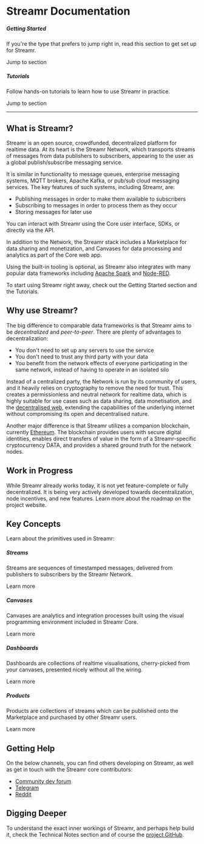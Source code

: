 




# Streamr Documentation

<div className={styles.streamrBanner}>
    <Logo color="#FF5C00" opacity="1" className={styles.logo} />
</div>

<div className={styles.panels}>
    <Panel>
        <h5>Getting Started</h5>
        <p>If you're the type that prefers to jump right in, read this section to get set up for Streamr.</p>
        <Link className={styles.link} to={formatPath(links.newdocs.gettingStarted)}>
            Jump to section
            <SvgIcon name="back" className={styles.forwardArrow} />
        </Link>
    </Panel>
    <Panel >
        <h5>Tutorials</h5>
        <p>Follow hands-on tutorials to learn how to use Streamr in practice.</p>
        <Link className={styles.link} to={formatPath(links.newdocs.tutorials)}>
            Jump to section
            <SvgIcon name="back" className={styles.forwardArrow} />
        </Link>
    </Panel>
</div>

<hr />

## What is Streamr?

Streamr is an open source, crowdfunded, decentralized platform for realtime data. At its heart is the <Link to={links.site.network}>Streamr Network</Link>, which transports <Link to={links.newdocs.streams}>streams</Link> of messages from data publishers to subscribers, appearing to the user as a global publish/subscribe messaging service.

It is similar in functionality to message queues, enterprise messaging systems, MQTT brokers, Apache Kafka, or pub/sub cloud messaging services. The key features of such systems, including Streamr, are:

- Publishing messages in order to make them available to subscribers
- Subscribing to messages in order to process them as they occur
- Storing messages for later use

You can interact with Streamr using the <Link to={links.newdocs.core}>Core</Link> user interface, <Link to={links.newdocs.SDKs}>SDKs</Link>, or directly via the <Link to={links.newdocs.api}>API</Link>.

In addition to the Network, the Streamr stack includes a <Link to={links.newdocs.marketplace}>Marketplace</Link> for data sharing and monetization, and <Link to={links.newdocs.canvases}>Canvases</Link> for data processing and analytics as part of the Core web app.

Using the built-in tooling is optional, as Streamr also integrates with many popular data frameworks including <a target="_blank" href={links.blogPosts.spark}>Apache Spark</a> and <a target="_blank" href={links.blogPosts.nodered}>Node-RED</a>.

To start using Streamr right away, check out the <Link to={links.newdocs.gettingStarted}>Getting Started</Link> section and the <Link to={links.newdocs.tutorials}>Tutorials.</Link>

## Why use Streamr?

The big difference to comparable data frameworks is that Streamr aims to be *decentralized* and *peer-to-peer*. There are plenty of advantages to decentralization:

- You don't need to set up any servers to use the service
- You don't need to trust any third party with your data
- You benefit from the network effects of everyone participating in the same network, instead of having to operate in an isolated silo

Instead of a centralized party, the Network is run by its community of users, and it heavily relies on cryptography to remove the need for trust. This creates a permissionless and neutral network for realtime data, which is highly suitable for use cases such as data sharing, data monetisation, and the <a target="_blank" href={links.external.decentralizedWeb}>decentralised web</a>, extending the capabilities of the underlying internet without compromising its open and decentralised nature.

Another major difference is that Streamr utilizes a companion blockchain, currently <a target="_blank" href={links.external.ethereum}>Ethereum</a>. The blockchain provides users with secure digital identities, enables direct transfers of value in the form of a Streamr-specific cryptocurrency <Link to={links.newdocs.dataToken}>DATA</Link>, and provides a shared ground truth for the network nodes.

## Work in Progress

While Streamr already works today, it is not yet feature-complete or fully decentralized. It is being very actively developed towards decentralization, node incentives, and new features. Learn more about the roadmap on the <Link to={links.streamrSite}>project website</Link>.

## Key Concepts

Learn about the primitives used in Streamr:

<div className={styles.panels}>
    <Panel>
        <h5>Streams</h5>
        <p>Streams are sequences of timestamped messages, delivered from publishers to subscribers by the Streamr Network.</p>
        <Link className={styles.link} to={formatPath(links.newdocs.streams)}>
            Learn more
            <SvgIcon name="back" className={styles.forwardArrow} />
        </Link>
    </Panel>
    <Panel >
        <h5>Canvases</h5>
        <p>Canvases are analytics and integration processes built using the visual programming environment included in Streamr Core.</p>
        <Link className={styles.link} to={formatPath(links.newdocs.canvases)}>
            Learn more
            <SvgIcon name="back" className={styles.forwardArrow} />
        </Link>
    </Panel>
</div>

<div className={styles.panels}>
    <Panel>
        <h5>Dashboards</h5>
        <p>Dashboards are collections of realtime visualisations, cherry-picked from your canvases, presented nicely without all the wiring.</p>
        <Link className={styles.link} to={formatPath(links.newdocs.dashboards)}>
            Learn more
            <SvgIcon name="back" className={styles.forwardArrow} />
        </Link>
    </Panel>
    <Panel >
        <h5>Products</h5>
        <p>Products are collections of streams which can be published onto the Marketplace and purchased by other Streamr users.</p>
        <Link className={styles.link} to={formatPath(links.newdocs.products)}>
            Learn more
            <SvgIcon name="back" className={styles.forwardArrow} />
        </Link>
    </Panel>
</div>

## Getting Help

On the below channels, you can find others developing on Streamr, as well as get in touch with the Streamr core contributors:

- <a target="_blank" href={links.community.devForum}>Community dev forum</a>
- <a target="_blank" href={links.community.telegram}>Telegram</a>
- <a target="_blank" href={links.community.reddit}>Reddit</a>

## Digging Deeper

To understand the exact inner workings of Streamr, and perhaps help build it, check the <Link to={links.newdocs.technicalNotes}>Technical Notes section</Link> and of course the <a target="_blank" href={links.community.github}>project GitHub</a>.

